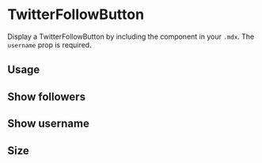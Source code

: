 

<Meta title="Components/Twitter/TwitterFollowButton" component={TwitterFollowButton} />

# TwitterFollowButton

Display a TwitterFollowButton by including the component in your `.mdx`. The `username` prop is required.

<ArgsTable of={TwitterFollowButton} />

## Usage

<Canvas>
  <Story name="usage">
    <TwitterFollowButton username="PaulieScanlon" />
  </Story>
</Canvas>

## Show followers

<Canvas>
  <Story name="show-followers">
    <TwitterFollowButton username="gatsbyjs" showFollowers={true} />
  </Story>
</Canvas>

## Show username

<Canvas>
  <Story name="show-username">
    <TwitterFollowButton username="PaulieScanlon" showUsername={false} />
  </Story>
</Canvas>

## Size

<Canvas>
  <Story name="size">
    <TwitterFollowButton username="PaulieScanlon" size="large" />
  </Story>
</Canvas>
